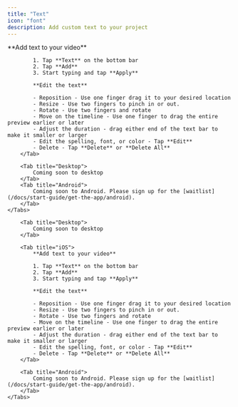 ```yaml
---
title: "Text"
icon: "font"
description: Add custom text to your project
---
```


<div id="ios-tab">
    <Tabs>
        <Tab title="iOS">
            **Add text to your video**

            1. Tap **Text** on the bottom bar
            2. Tap **Add**
            3. Start typing and tap **Apply**

            **Edit the text**

            - Reposition - Use one finger drag it to your desired location
            - Resize - Use two fingers to pinch in or out.
            - Rotate - Use two fingers and rotate
            - Move on the timeline - Use one finger to drag the entire preview earlier or later
            - Adjust the duration - drag either end of the text bar to make it smaller or larger
            - Edit the spelling, font, or color - Tap **Edit**
            - Delete - Tap **Delete** or **Delete All**
        </Tab>

        <Tab title="Desktop">
            Coming soon to desktop
        </Tab>
        <Tab title="Android">
            Coming soon to Android. Please sign up for the [waitlist](/docs/start-guide/get-the-app/android).
        </Tab>
    </Tabs>
</div>

<div id="desktop-tab">
    <Tabs>

        <Tab title="Desktop">
            Coming soon to desktop
        </Tab>

        <Tab title="iOS">
            **Add text to your video**

            1. Tap **Text** on the bottom bar
            2. Tap **Add**
            3. Start typing and tap **Apply**

            **Edit the text**

            - Reposition - Use one finger drag it to your desired location
            - Resize - Use two fingers to pinch in or out.
            - Rotate - Use two fingers and rotate
            - Move on the timeline - Use one finger to drag the entire preview earlier or later
            - Adjust the duration - drag either end of the text bar to make it smaller or larger
            - Edit the spelling, font, or color - Tap **Edit**
            - Delete - Tap **Delete** or **Delete All**
        </Tab>

        <Tab title="Android">
            Coming soon to Android. Please sign up for the [waitlist](/docs/start-guide/get-the-app/android).
        </Tab>
    </Tabs>
</div>
